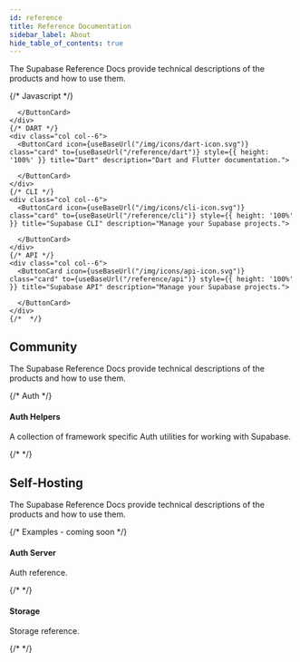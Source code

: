 ```yaml
---
id: reference
title: Reference Documentation
sidebar_label: About
hide_table_of_contents: true
---
```



The Supabase Reference Docs provide technical descriptions of the products and how to use them.

<div class="container" style={{ padding: 0 }}>
  <div class="row is-multiline">
    {/* Javascript */}
    <div class="col col--6">
      <ButtonCard
        icon={useBaseUrl("/img/icons/javascript-icon.svg")}
        class="card"
        to={useBaseUrl("/reference/javascript")}
        style={{ height: '100%' }}
        title="JavaScript"
        description="JavaScript and TypeScript documentation."
      > 
        
      </ButtonCard>
    </div>
    {/* DART */}
    <div class="col col--6">
      <ButtonCard icon={useBaseUrl("/img/icons/dart-icon.svg")} class="card" to={useBaseUrl("/reference/dart")} style={{ height: '100%' }} title="Dart" description="Dart and Flutter documentation.">
        
      </ButtonCard>
    </div>
    {/* CLI */}
    <div class="col col--6">
      <ButtonCard icon={useBaseUrl("/img/icons/cli-icon.svg")} class="card" to={useBaseUrl("/reference/cli")} style={{ height: '100%' }} title="Supabase CLI" description="Manage your Supabase projects.">
        
      </ButtonCard>
    </div>
    {/* API */}
    <div class="col col--6">
      <ButtonCard icon={useBaseUrl("/img/icons/api-icon.svg")} class="card" to={useBaseUrl("/reference/api")} style={{ height: '100%' }} title="Supabase API" description="Manage your Supabase projects.">
        
      </ButtonCard>
    </div>
    {/*  */}

  </div>
</div>

## Community

The Supabase Reference Docs provide technical descriptions of the products and how to use them.

<div class="container" style={{ padding: 0 }}>
  <div class="row is-multiline">
    {/* Auth */}
    <div class="col col--6">
      <Link
        class="card"
        to={useBaseUrl('/reference/auth-helpers')}
        style={{ height: '100%' }}
      >
        <div class="card__body">
          <h4>Auth Helpers</h4>
          <p>
            A collection of framework specific Auth utilities for working with
            Supabase.
          </p>
        </div>
      </Link>
    </div>
    {/*  */}
  </div>
</div>

## Self-Hosting

The Supabase Reference Docs provide technical descriptions of the products and how to use them.

<div class="container" style={{ padding: 0 }}>
  <div class="row is-multiline">
    {/* Examples - coming soon */}
    <div class="col col--6">
      <Link
        class="card"
        to={useBaseUrl('/reference/auth')}
        style={{ height: '100%' }}
      >
        <div class="card__body">
          <h4>Auth Server</h4>
          <p>Auth reference.</p>
        </div>
      </Link>
    </div>
    {/*  */}
    <div class="col col--6">
      <Link
        class="card"
        to={useBaseUrl('/reference/storage')}
        style={{ height: '100%' }}
      >
        <div class="card__body">
          <h4>Storage</h4>
          <p>Storage reference.</p>
        </div>
      </Link>
    </div>
    {/*  */}
  </div>
</div>

